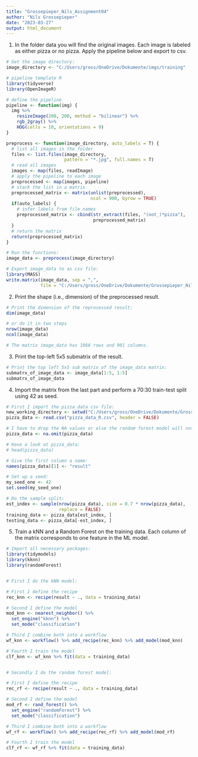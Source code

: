 ```yaml
---
title: "Grossepieper_Nils_Assignment04"
author: "Nils Grossepieper"
date: "2023-03-27"
output: html_document
---
```


(1) In the folder data you will find the original images. Each image is labeled as either pizza or no pizza.
Apply the pipeline below and export to csv.

```r

# Get the image directory:
image_directory <- "C:/Users/gross/OneDrive/Dokumente/imgs/training"

# pipeline template R
library(tidyverse)
library(OpenImageR)

# define the pipeline
pipeline <- function(img) {
  img %>%
    resizeImage(200, 200, method = "bilinear") %>%
    rgb_2gray() %>%
    HOG(cells = 10, orientations = 9)
}

preprocess <- function(image_directory, auto_labels = T) {
  # list all images in the folder
  files <- list.files(image_directory,
                      pattern = "*.jpg", full.names = T)
  # read all images
  images <- map(files, readImage)
  # apply the pipeline to each image
  preprocessed <- map(images, pipeline)
  # stack the list in a matrix
  preprocessed_matrix <- matrix(unlist(preprocessed),
                                ncol = 900, byrow = TRUE)
  if(auto_labels) {
    # infer labels from file names
    preprocessed_matrix <- cbind(str_extract(files, "(not_)*pizza"),
                                 preprocessed_matrix)
  }
  # return the matrix
  return(preprocessed_matrix)
}

# Run the functions:
image_data <- preprocess(image_directory)

# Export image_data to as csv file:
library(MASS)
write.matrix(image_data, sep = ",",
             file = "C:/Users/gross/OneDrive/Dokumente/Grossepieper_Nils_Assignment04/pizza_data_R.csv")

```

(2) Print the shape (i.e., dimension) of the preprocessed result.

```r

# Print the dimension of the reprocessed result:
dim(image_data)

# or do it in two steps
nrow(image_data)
ncol(image_data)

# The matrix image_data has 1966 rows and 901 columns.

```

(3) Print the top-left 5x5 submatrix of the result.

```r

# Print the top left 5x5 sub matrix of the image_data matrix:
submatrx_of_image_data <- image_data[1:5, 1:5]
submatrx_of_image_data

```

(4) Import the matrix from the last part and perform a 70:30 train-test split using 42 as seed.

```r

# First I import the pizza_data csv file:
new_working_directory <- setwd("C:/Users/gross/OneDrive/Dokumente/Grossepieper_Nils_Assignment04")
pizza_data <- read.csv("pizza_data_R.csv", header = FALSE)

# I have to drop the NA values or else the random forest model will not work
pizza_data <- na.omit(pizza_data)

# Have a look at pizza_data:
# head(pizza_data)

# Give the first column a name:
names(pizza_data)[1] <- "result"

# Set up a seed:
my_seed_one <- 42
set.seed(my_seed_one)

# Do the sample split:
est_index <- sample(nrow(pizza_data), size = 0.7 * nrow(pizza_data),
                    replace = FALSE)
training_data <- pizza_data[est_index, ]
testing_data <- pizza_data[-est_index, ]

```

(5) Train a kNN and a Random Forest on the training data. Each column of the matrix corresponds to one
feature in the ML model.

```r

# Import all necessary packages:
library(tidymodels)
library(kknn)
library(randomForest)


# First I do the kNN model:

# First I define the recipe
rec_knn <- recipe(result ~ ., data = training_data)

# Second I define the model
mod_knn <- nearest_neighbor() %>%
  set_engine("kknn") %>%
  set_mode("classification")

# Third I combine both into a workflow
wf_knn <- workflow() %>% add_recipe(rec_knn) %>% add_model(mod_knn)

# Fourth I train the model
clf_knn <- wf_knn %>% fit(data = training_data)


# Secondly I do the random forest model:

# First I define the recipe
rec_rf <- recipe(result ~ ., data = training_data)

# Second I define the model
mod_rf <- rand_forest() %>%
  set_engine("randomForest") %>%
  set_mode("classification")

# Third I combine both into a workflow
wf_rf <- workflow() %>% add_recipe(rec_rf) %>% add_model(mod_rf)

# Fourth I train the model
clf_rf <- wf_rf %>% fit(data = training_data)

```







